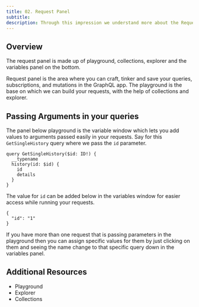 ```yaml
---
title: 02. Request Panel
subtitle:
description: Through this impression we understand more about the Request panel in the GraphQL app of Firecamp
---
```


## Overview

The request panel is made up of playground, collections, explorer and the variables panel on the bottom.

Request panel is the area where you can craft, tinker and save your queries, subscriptions, and mutations in the GraphQL app. The playground is the base on which we can build your requests, with the help of collections and explorer.

## Passing Arguments in your queries

The panel below playground is the variable window which lets you add values to arguments passed easily in your requests. Say for this `GetSingleHistory` query where we pass the `id` parameter.

    query GetSingleHistory($id: ID!) {
      __typename
      history(id: $id) {
        id
        details
      }
    }

The value for `id` can be added below in the variables window for easier access while running your requests.

    {
      "id": "1"
    }

If you have more than one request that is passing parameters in the playground then you can assign specific values for them by just clicking on them and seeing the name change to that specific query down in the variables panel.

## Additional Resources

- Playground
- Explorer
- Collections
